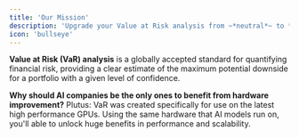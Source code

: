 ```yaml
---
title: 'Our Mission'
description: 'Upgrade your Value at Risk analysis from ~*neutral*~ to ***outperform***'
icon: 'bullseye'
---
```


**Value at Risk (VaR) analysis** is a globally accepted standard for quantifying financial risk, providing a clear estimate of the maximum potential downside for a portfolio with a given level of confidence.

**Why should AI companies be the only ones to benefit from hardware improvement?**
Plutus: VaR was created specifically for use on the latest high performance GPUs.
Using the same hardware that AI models run on, you'll able to unlock huge benefits in performance and scalability.
